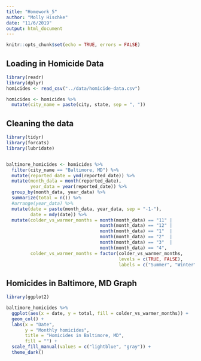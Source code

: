 ```yaml
---
title: "Homework_5"
author: "Molly Hischke"
date: "11/6/2019"
output: html_document
---
```


```r
knitr::opts_chunk$set(echo = TRUE, errors = FALSE)
```

## Loading in Homicide Data

```r
library(readr)
library(dplyr)
homicides <- read_csv("../data/homicide-data.csv")

homicides <- homicides %>% 
  mutate(city_name = paste(city, state, sep = ", "))

```
## Cleaning the data

```r
library(tidyr)
library(forcats)
library(lubridate)


baltimore_homicides <- homicides %>% 
  filter(city_name == "Baltimore, MD") %>% 
  mutate(reported_date = ymd(reported_date)) %>% 
  mutate(month_data = month(reported_date),
         year_data = year(reported_date)) %>% 
  group_by(month_data, year_data) %>% 
  summarize(total = n()) %>% 
  #arrange(year_data) %>% 
  mutate(date = paste(month_data, year_data, sep = "-1-"),
         date = mdy(date)) %>% 
  mutate(colder_vs_warmer_months = month(month_data) == "11" |
                                   month(month_data) == "12" |
                                   month(month_data) == "1"  |
                                   month(month_data) == "2"  |
                                   month(month_data) == "3"  |
                                   month(month_data) == "4",
         colder_vs_warmer_months = factor(colder_vs_warmer_months, 
                                          levels = c(TRUE, FALSE),
                                          labels = c("Summer", "Winter"))) # Summer = FALSE 

```

## Homicides in Baltimore, MD Graph

```r
library(ggplot2)

baltimore_homicides %>% 
  ggplot(aes(x = date, y = total, fill = colder_vs_warmer_months)) +
  geom_col() +
  labs(x = "Date",
       y = "Monthly homicides",
       title = "Homicides in Baltimore, MD",
       fill = "") +
  scale_fill_manual(values = c("lightblue", "gray")) + 
  theme_dark()
```

